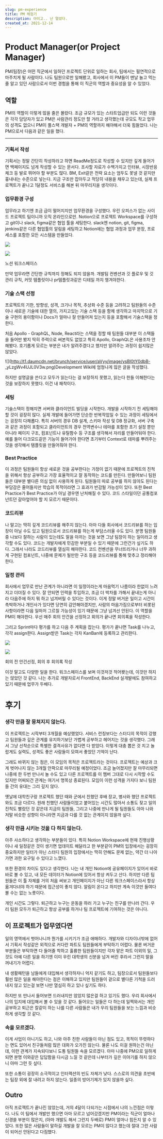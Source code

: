 ```yaml
---
slug: pm-experience
title: PM 체험기
description: 아이고.. 난 멀었다.
created_at: 2021-12-14
---
```


# Product Manager(or Project Manager)

PM(팀장)은 어떤 직군에서 일하던 프로젝트 단위로 일하는 회사, 팀에서는 필연적으로 마주치게 될 사람이다. 나도 팀원으로만 일해봤고,
회사에서 이 PM들이 맨날 놀고 먹는 줄 알고 있던 사람으로서 이번 경험을 통해 이 직군의 역할과 중요성을 알 수 있었다.

## 역할

PM의 역할이 이렇게 많을 줄은 몰랐다. 조금 규모가 있는 스타트업급만 되도 이런 것들은 각각 담당자가 있고 PM은 사람관리 정도만 할
거라고 생각했는데 규모도 작고 업무의 성격도 없으니 PM이 풀스택 개발자 + PM의 역할까지 해야해서 더욱 힘들었다. 나는 PM으로서 다음과
같은 일을 했다.

---

### 기획서 작성

기획서는 정말 간단히 작성하라고 하면 ReadMe정도로 작성할 수 있지만 깊게 들어가면 백페이지도 넘게 작성할 수 있는 문서다. 조사할
자료가 수백가지고 인터뷰, 시장반응 체크 등 발로 뛰어야 할 부분도 많다. BM, Exit같은 전략 요소는 엄두도 못낼 것 같지만 흉내내는
수준으로 넣는다. 지금 구조만 잡아두고 적당히 내용을 채우고 있는데, 실제 프로젝트가 끝나고 1달정도 서비스를 해본 뒤 마무리지을 생각이다.

### 업무환경 구성

업무라고 하기엔 조금 급이 떨어지지만 업무환경을 구성했다. 우린 오피스가 없는 사이드 프로젝트 팀이니까 오직 온라인으로만. Notion으로
프로젝트 Workspace를 구성하고 git이나 slack, figma같은 협업 툴을 세팅한다. slack엔 notion, git,
figma, jenkins같은 다른 협업툴의 알림을 세팅하고 Notion에는 협업 과정과 업무 분장, 프로세스를 포함한 모든 시스템을
만들었다.

![](http://t1.daumcdn.net/brunch/service/user/aVyy/image/3PEhz9iWfjZBIvgrxrPhkPo_89I.png)

![](http://t1.daumcdn.net/brunch/service/user/aVyy/image/6NMZbw_PF0VSoUhv6tVQNh8_yN0.png)

노션 워크스페이스

만약 업무라면 간단한 규칙까지 정해도 되지 않을까. 개발팀 컨벤션과 깃 플로우 및 깃 관리 규칙, 커밋 템플릿이나 pr템플릿과같은 디테일
까지 챙겨야한다.

### 기술 스택 선정

프로젝트의 기한, 방향성, 성격, 크기나 목적, 추상화 수준 등을 고려하고 팀원들의 수준이나 새로운 기술에 대한 열의, 가지고있는 기술 스택
등을 함께 생각하고 마지막으로 기술 구현의 용이함이나 Docs가 얼마나 잘 만들어져 있는지 등을 포함해서 기술스택을 정한다.

처음 Apollo - GraphQL, Node, React라는 스택을 정할 때 팀원들 대부분 이 스택들을 들어만 봤지 딱히 주력으로 써본적도
없었고 특히 Apollo, GraphQL은 사용조차 안해봤다. 호기롭게 모르는 부분은 내가 알려주겠다고 했지만 알려주는 과정이 쉽지많은
않았다.

![](http://t1.daumcdn.net/brunch/service/user/aVyy/image/ysBl0tY0dbB-
\_yLzgWv4UJL0V3w.png)Development Wiki에 엄청나게 많은 글을 작성했다.

하지만 설명글을 쓴다고 모두가 읽는다는 걸 보장하지 못했고, 읽는다 한들 이해한다는 것을 보장하지 못했다. 이건 내 패착이다.

### 세팅

기술스택이 정해지면 서버와 클라이언트 빌딩을 시작한다. 개발을 시작하기 전 세팅해야할 것이 굉장히 많다. 실제 개발에 들어가면 단순한
반복작업일 수 있는 과정이 세팅에서는 굉장히 다채롭다. 특히 서버의 경우 DB 설계, 스키마 작성 및 DB 정규화, 서버 구축과 같은 과정이
포함되고 클라이언트의 경우 전역변수나 테마를 포함한 초기 설정 뿐만 아니라 페이지 구조, 컴포넌트나 유틸함수 등 구조를 생각해서 자리를
만들어둬야 한다. 예를 들어 다크모드같은 기능이 들어가야 한다면 초기부터 Context로 테마를 뿌려주는 것을 생각해서 템플릿을 만들어줘야
한다.

### Best Practice

이 과정은 팀원들이 항상 새로운 것을 공부한다는 가정이 없기 때문에 프로젝트의 진척을 위해서 항상 공부하고 가장 효율적이고 잘 동작하는
코드를 만든다. 만들어보니 팀원들은 대부분 별다른 의심 없이 사용하게 된다. 팀원들이 따로 공부를 하지 않아도 된다는 부담감은 줄어들지만
학습의 목적이라면 그 효과가 반감될 가능성이 있다. 또한 Best Practice가 Best Practice가 아닐 경우엔 난처해질 수
있다. 코드 스타일이던 공통컴포넌트던 갈아엎어야 할 지 모르기 때문이다.

### 코드리뷰

나 말고는 딱히 깊게 코드리뷰를 해주지 않는다. 아마 다들 회사에서 코드리뷰를 하는 입장이 아닐 수도 있고 팀원으로서 코드리뷰를 하는게
부담스러울 수도 있다. 분명 팀원들 중 나보다 잘하는 사람이 있는데도 말을 아끼는 것을 보면 그냥 팀장이 하는 일이라고 생각할 수도 있다.
코드는 개발자에게 민감한 부분일 수 있기 때문에 그런건가 싶기도 하다. 그래서 나라도 코드리뷰를 열심히 해야한다. 코드 컨벤션을 무너뜨리거나
너무 과하게 구현된 컴포넌트, 나중에 문제가 될만한 구조 등을 코드리뷰를 통해 맞추고 정리해야한다.

### 일정 관리

회사에서 업무로 만난 관계가 아니라면 이 일정이라는게 마음먹기 나름이라 한없이 느려지고 더뎌질 수 있다. 잘 안되면 인력을 투입하고, 조금
더 박차를 가해서 끝내는게 아니라 다음주에 하지 뭐 하고 넘겨버릴 수 있다는 것이다. 이게 정말 버거운 일이고 시간이 촉박하거나 개인사가
있다면 당연히 감안해야겠지만, 사람의 마음가짐으로부터 비롯된 사항이라면 다음 일마저 그르칠 가능성이 있기 때문에 그냥 넘겨선 안된다. 이
역할을 PM이 해야한다. 우선 매주 회의 안건을 선정하고 회의가 끝나면 회의록을 작성한다.

그리고 Sprint마다 평가를 하고 다음 주 계획을 잡는다. 평가가 끝나면 Task를 나누고, 각각 assign한다. Assign받은
Task는 각자 KanBan에 등록하고 관리한다.

![](http://t1.daumcdn.net/brunch/service/user/aVyy/image/tLTUc17-8FRQANw2MrAi0pAuuQE.png)

![](http://t1.daumcdn.net/brunch/service/user/aVyy/image/A7iir5_5QFFhhCEgCbzAGiMKTZI.png)

회의 전 안건선정, 회의 후 회의록 작성

이것 말고도 다양한 일을 한다. 워크스페이스를 보며 이것저것 적어봣는데, 이것만 하지는 않았던 것 같다. 나는 추가로 개발자로서
FrontEnd, BackEnd 실개발에도 참여하고 있기 때문에 업무가 두배다.

# 후기

### 생각 만큼 잘 뭉쳐지지 않는다.

이 프로젝트는 시작부터 3개월을 예상했었다. 서비스 런칭보다는 스터디의 목적이 강했고 팀원들과 깊은 관계를 유지하기보단 가볍게 공부하고
헤어지는 것을 생각했다. 그래서 그냥 선착순으로 특별한 결격사유가 없다면 다 받았다. 이렇게 대충 뽑은 것 치고 놀랍게도 실력도, 성격도
좋은 사람들이 모여서 좋았던 기억이 난다.

그래도 바뀌지 않는 점은, 이 모임의 목적은 프로젝트라는 것이다. 프로젝트는 예상과 크게 벗어나지 않는 3개월 안팍으로 마무리될 예정이었다.
조금 늘어졌지만 잘 마무리되면 나중에 한 두번 만나서 놀 수도 있고 다른 프로젝트를 이 멤버 그대로 다시 시작할 수도 있지만 어찌되건 관계는
여기서 명목상 종료된다. 모임이 이런 성격을 가지다 보니 팀원들 간의 유대는 그리 깊지 않다.

옛날에 대학친구랑 프로젝트 했던 때와 군에서 친했던 후배 장교, 병사와 했던 프로젝트와도 조금 다르다. 원래 친했던 사람들이었고 붙어있는
시간도 많아서 소통도 잦고 일의 진척도 빨랐던 것 같은데 지금의 팀원들, 그리고 나중에 만나게 될 팀원들도 아마 나와 저말 비슷한 성향이
아니라면 지금과 다를 것 없는 관계이지 않을까 싶다.

### 생각 만큼 시키는 것을 다 하지 않는다.

아주 사소하다고 생각하는 부분들이 있다. 특히 Notion Workspace에 현재 진행상황이나 새 일정같은 것이 생기면 업데이트 해달라고
한 부분같이 PM의 입장에서는 굉장히 중요하지만 일터가 아닌 스터디 팀원의 입장에서는 딱히 안해도 문제 없는, 약간 더 나아가면 과한 요구일
수 있다고 느꼈다.

또한 환경의 차이도 있다고 생각한다. 나는 내 개인 Notion에 공유페이지가 있어서 바로바로 볼 수 있고, 내 모든 데이터가 Notion에
있어서 항상 켜두고 산다. 하지만 다른 팀원들은 이 툴 자체를 거의 처음 써보고 개인페이지가 아닌 다른 워크스페이스라서 항상 옮겨다녀야 하기
때문에 접근성이 좋지 않다. 알림이 온다고 하지만 계속 이것만 들여다 볼 수는 없는 노릇이다.

개인 시간도 그렇다. 퇴근하고 누구는 운동을 하러 가고 누구는 친구를 만나러 간다. 우리 팀원 모두가 퇴근하고 항상 공부를 하거나 팀
프로젝트에 기여하는 것은 아니다.

## 이 프로젝트가 업무였다면

일의 영역에서 벗어나니까 뭔가를 시키기가 조금 애매하다. 개발자와 디자이너밖에 없어서 기획서 작성같은 외적으로 커다란 파트도 팀원들에게
부탁하기 어렵다. 물론 버거운 부분들은 부탁하면 다 들어줄 착하고 훌륭한 팀원들이지만 각자 맡은 파트 이외의 일, 그것도 아예 다른 일을
하기엔 이미 우린 대학생의 신분을 넘겨 버린 후라서 그런지 말을 꺼내기가 어렵다.

내 생활패턴을 남들에게 대입해서 생각하자니 억지 같기도 하고, 팀장으로서 팀원들보다 훨씬 많은 일을 해야한다는 점은 이해하고 있지만 팀원들이
겉으로 별다른 기척을 드러내지 않고 있는걸 보면 나만 열심히 하고 있나 싶기도 하다.

하지만 또 만나서 들어보면 드러내지만 않았지 많은걸 하고 있기도 했다. 우리 회사에서 나의 입지에 대입해서 볼 수 있을 것 같다. 들어오는
일들은 다 하는데 일찍와서는 개인공부하고 퇴근은 칼같이 하는 나를 다른 사람들은 내가 우리 팀원들을 보는 느낌과 비슷하게 생각할 것 같다.

### 속을 모르겠다.

이게 사업이 아니기도 하고, 나와 아주 친한 사람들이 아닌 점도 있고, 목적이 뚜렷하다는 면도 있어서 친구들처럼 많은 대화가 오가진 않는다.
물론 나도 이걸 원하는건 아닌데, 이런 관계가 지속되다보니 도통 팀원들 속을 모르겠다. 아마 나중에 PM으로 일하게되면 분명 이와같은
답답함을 다시금 느낄 것 같은데 나부터가 깊은 이야기를 하지 않으니 아마 그런 듯 싶다.

또한 소통이 굉장히 소극적이고 인터랙션의 빈도 자체가 낮다. 스스로의 의견을 초반에는 팀장 외에 잘 내려고 하지 않는다. 일종의 방어기제가
있지 않을까 싶다.

## Outro

아직 프로젝트가 끝나진 않았는데, 거의 4달이 다되가는 시점에서 나의 느낀점은 이렇다. 나도 이 팀에서 개발만 했으면 아마 모르고
넘어갔겠지만 PM이라는 직군이 얼마나 신경쓸 부분이 많은지, (아마 개발도 해서 그런지 두배로) PM이 얼마나 힘든지 알 수 있었다. 또한
많은 사람들이 말하길 개발을 잘 모르는 PM이 많다고 했는데 절대 그런 사람이 되어선 안된다고 다짐했다.
